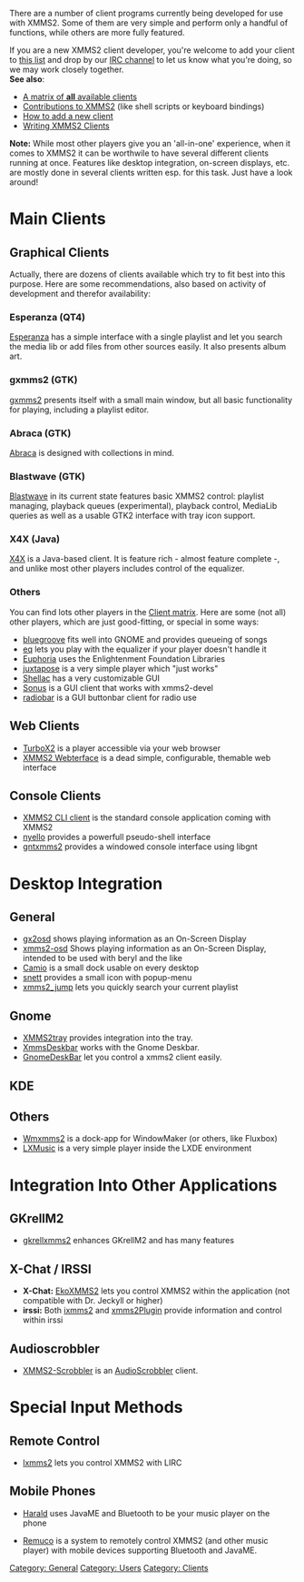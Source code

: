 There are a number of client programs currently being developed for use with XMMS2. Some of them are very simple and perform only a handful of functions, while others are more fully featured.

If you are a new XMMS2 client developer, you're welcome to add your client to [[Clientlist | this list]] and drop by our [irc://chat.freenode.net/xmms2 IRC channel] to let us know what you're doing, so we may work closely together.
<br/>
'''See also''':
* [[Clientlist | A matrix of '''all''' available clients]]
* [[Contribs | Contributions to XMMS2]] (like shell scripts or keyboard bindings)
* [[Talk:XMMS2_Clients#How_to_add_a_new_client | How to add a new client]]
* [[Writing XMMS2 Clients]]

'''Note:''' While most other players give you an 'all-in-one' experience, when it comes to XMMS2 it can be worthwile to have several different clients running at once. Features like desktop integration, on-screen displays, etc. are mostly done in several clients written esp. for this task. Just have a look around!

= Main Clients =

== Graphical Clients ==

Actually, there are dozens of clients available which try to fit best into this purpose. Here are some recommendations, also based on activity of development and therefor availability:

=== Esperanza (QT4) ===

[[Client:Esperanza | Esperanza]] has a simple interface with a single playlist and let you search the media lib or add files from other sources easily. It also presents album art.

=== gxmms2 (GTK) ===

[[Client:gxmms2 | gxmms2]] presents itself with a small main window, but all basic functionality for playing, including a playlist editor.

=== Abraca (GTK) ===

[[Client:Abraca | Abraca]] is designed with collections in mind.

=== Blastwave (GTK) ===

[[Client:Blastwave | Blastwave]] in its current state features basic XMMS2 control: playlist managing, playback queues (experimental), playback control, MediaLib queries as well as a usable GTK2 interface with tray icon support.

=== X4X (Java) ===

[[Client:X4X | X4X]] is a Java-based client. It is feature rich - almost feature complete -, and unlike most other players includes control of the equalizer.

=== Others ===

You can find lots other players in the [[Clientlist | Client matrix]]. Here are some (not all) other players, which are just good-fitting, or special in some ways:

* [[Client:bluegroove | bluegroove]] fits well into GNOME and provides queueing of songs
* [[Client:eq | eq]] lets you play with the equalizer if your player doesn't handle it
* [[Client:Euphoria | Euphoria]] uses the Enlightenment Foundation Libraries
* [[Client:juxtapose | juxtapose]] is a very simple player which "just works"
* [[Client:Shellac | Shellac]] has a very customizable GUI
* [[Client:Sonus | Sonus]] is a GUI client that works with xmms2-devel
* [[Client:radiobar | radiobar]] is a GUI buttonbar client for radio use

== Web Clients ==

* [[Client:TurboX2 | TurboX2]] is a player accessible via your web browser
* [[Client:XMMS2_Webterface | XMMS2 Webterface]] is a dead simple, configurable, themable web interface

== Console Clients ==

* [[Client:XMMS2 CLI client | XMMS2 CLI client]] is the standard console application coming with XMMS2
* [[Client:nyello | nyello]] provides a powerfull pseudo-shell interface
* [[Client:gntxmms2 | gntxmms2]] provides a windowed console interface using libgnt

= Desktop Integration =

== General ==

* [[Client:gx2osd | gx2osd]] shows playing information as an On-Screen Display
* [[Client:xmm2-osd | xmms2-osd]] Shows playing information as an On-Screen Display, intended to be used with beryl and the like
* [[Client:Camio | Camio]] is a small dock usable on every desktop
* [[Client:snett | snett]] provides a small icon with popup-menu
* [[Client:xmms2_jump | xmms2_jump]] lets you quickly search your current playlist

== Gnome ==

* [[Client:XMMS2tray | XMMS2tray]] provides integration into the tray.
* [[Client:XmmsDeskbar | XmmsDeskbar]] works with the Gnome Deskbar.
* [[Client:GnomeDeskBar | GnomeDeskBar]] let you control a xmms2 client easily.

== KDE ==

== Others ==

* [[Client:Wmxmms2 | Wmxmms2]] is a dock-app for WindowMaker (or others, like Fluxbox)
* [[Client:LXMusic | LXMusic]] is a very simple player inside the LXDE environment



= Integration Into Other Applications =

== GKrellM2 ==

* [[Client:gkrellxmms2 | gkrellxmms2]] enhances GKrellM2 and has many features

== X-Chat / IRSSI ==

* '''X-Chat:''' [[Client:EkoXMMS2 | EkoXMMS2]] lets you control XMMS2 within the application (not compatible with Dr. Jeckyll or higher)
* '''irssi:''' Both [[Client:ixmms2 | ixmms2]] and [[Client:xmms2Plugin | xmms2Plugin]] provide information and control within irssi

== Audioscrobbler ==

* [[Client:XMMS2-Scrobbler | XMMS2-Scrobbler]] is an [http://www.audioscrobbler.com/ AudioScrobbler] client.



= Special Input Methods =

== Remote Control ==

* [[Client:lxmms2 | lxmms2]] lets you control XMMS2 with LIRC

== Mobile Phones ==

* [[Client:Harald | Harald]] uses JavaME and Bluetooth to be your music player on the phone

* [[Client:Remuco | Remuco]] is a system to remotely control XMMS2 (and other music player) with mobile devices supporting Bluetooth and JavaME.

[[Category: General]]
[[Category: Users]]
[[Category: Clients]]